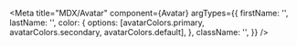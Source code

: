 
<Meta
  title="MDX/Avatar"
  component={Avatar}
  argTypes={{
    firstName: '',
    lastName: '',
    color: {
      options: [avatarColors.primary, avatarColors.secondary, avatarColors.default],
    },
    className: '',
  }}
/>


<Title />

Avatar is used to display the user initial with a rounded background

This component also export a set of color

```javascript
avatarColors = {
  default: 'default',
  primary: 'primary',
  secondary: 'secondary',
}
```

```javascript
<Avatar color={avatarColors.primary} firstName='name' lastName='last'>
```

## Designs

<Figma
  height="30%"
  collapsable
  url="https://www.figma.com/file/abUScvLLDOkkSx7JqAcYwv/Test-file-for-CL-082022?node-id=5%3A10"
/>

## Variants

<Canvas>
  <Story
    name="Primary"
    args={{
      color: avatarColors.primary,
      firstName: 'test name',
      lastName: 'last name',
    }}
  >
    {Template.bind({})}
  </Story>
  <Story
    name="Secondary"
    args={{
      color: avatarColors.secondary,
      firstName: 'first name',
      lastName: 'last name',
    }}
  >
    {Template.bind({})}
  </Story>
  <Story
    name="Default"
    args={{
      color: avatarColors.default,
      firstName: 'first name',
      lastName: 'last name',
    }}
  >
    {Template.bind({})}
  </Story>
</Canvas>

Primary: {add description on usage}

Secondary: {add description on usage}

Default: {add description on usage}

<ArgsTable />
